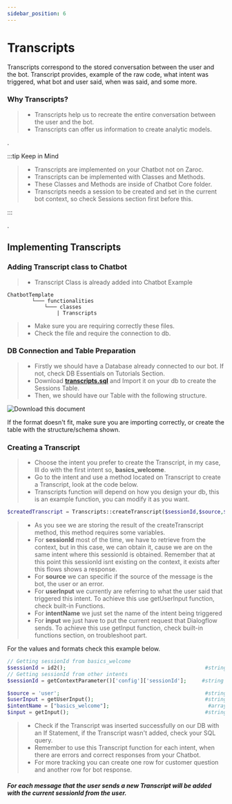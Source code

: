 ```yaml
---
sidebar_position: 6
---
```


# Transcripts


Transcripts correspond to the stored conversation between the user and the bot. Transcript provides, example of the raw code, what intent was triggered, what bot and user said, when was said, and some more.

### Why Transcripts?

> - Transcripts help us to recreate the entire conversation between the user and the bot.
> - Transcripts can offer us information to create analytic models.

.

:::tip Keep in Mind

> - Transcripts are implemented on your Chatbot not on Zaroc.
> - Transcripts can be implemented with Classes and Methods.
> - These Classes and Methods are inside of Chatbot Core folder.
> - Transcripts needs a session to be created and set in the current bot context, so check Sessions section first before this.

:::

.

## Implementing Transcripts

### Adding Transcript class to Chatbot

> - Transcript Class is already added into Chatbot Example

```shell
ChatbotTemplate
        └─── functionalities
            └─── classes
                | Transcripts
```

> - Make sure you are requiring correctly these files.
> - Check the file and require the connection to db.

### DB Connection and Table Preparation

> - Firstly we should have a Database already connected to our bot. If not, check DB Essentials on Tutorials Section.
> - Download [**transcripts.sql**](https://drive.google.com/file/d/1xdWZ0NFD0j6iiChylciEw1eMjzNWz4zS/view?usp=sharing) and Import it on your db to create the Sessions Table.
> - Then, we should have our Table with the following structure.

![Download this document](./../../static/img/sql/transcript_db.png)


If the format doesn't fit, make sure you are importing correctly, or create the table with the structure/schema shown.

### Creating a Transcript

> - Choose the intent you prefer to create the Transcript, in my case, Ill do with the first intent so, **basics_welcome**.
> - Go to the intent and use a method located on Transcript to create a Transcript, look at the code below.
> - Transcripts function will depend on how you design your db, this is an example function, you can modify it as you want.

<Tabs>
<TabItem value="php" label="PHP">

```php
$createdTranscript = Transcripts::createTranscript($sessionId,$source,$userInput,$intentName,$input);
```

</TabItem>
</Tabs>

> - As you see we are storing the result of the createTranscript method, this method requires some variables.
> - For **sessionId** most of the time, we have to retrieve from the context, but in this case, we can obtain it, cause we are on the same intent where this sessionId is obtained. Remember that at this point this sessionId isnt existing on the context, it exists after this flows shows a response.
> - For **source** we can specific if the source of the message is the bot, the user or an error.
> - For **userInput** we currently are referring to what the user said that triggered this intent. To achieve this use getUserInput function, check built-in Functions.
> - For **intentName** we just set the name of the intent being triggered
> - For **input** we just have to put the current request that Dialogflow sends. To achieve this use getInput function, check built-in functions section, on troubleshoot part.

For the values and formats check this example below.

<Tabs>
<TabItem value="php" label="PHP">

```php
// Getting sessionId from basics_welcome
$sessionId = id2();                                             #string
// Getting sessionId from other intents
$sessionId = getContextParameter()['config']['sessionId'];     #string

$source = 'user';                                               #string
$userInput = getUserInput();                                    #string
$intentName = ["basics_welcome"];                                #array
$input = getInput();                                            #string
```

</TabItem>
</Tabs>

> - Check if the Transcript was inserted successfully on our DB with an If Statement, if the Transcript wasn't added, check your SQL query.
> - Remember to use this Transcript function for each intent, when there are errors and correct responses from your Chatbot.
> - For more tracking you can create one row for customer question and another row for bot response.

##### For each message that the user sends a new Transcript will be added with the current sessionId from the user.
